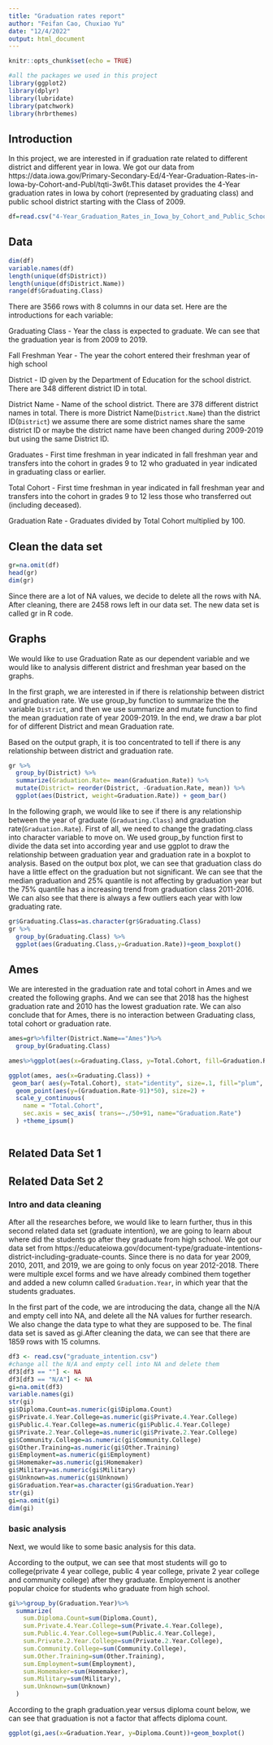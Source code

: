 ```yaml
---
title: "Graduation rates report"
author: "Feifan Cao, Chuxiao Yu"
date: "12/4/2022"
output: html_document
---
```


```r
knitr::opts_chunk$set(echo = TRUE)
```

```r
#all the packages we used in this project
library(ggplot2)
library(dplyr)
library(lubridate)
library(patchwork) 
library(hrbrthemes)
```

## Introduction
In this project, we are interested in if graduation rate related to different district and different year in Iowa. We got our data from https://data.iowa.gov/Primary-Secondary-Ed/4-Year-Graduation-Rates-in-Iowa-by-Cohort-and-Publ/tqti-3w6t.This dataset provides the 4-Year graduation rates in Iowa by cohort (represented by graduating class) and public school district starting with the Class of 2009.
```r
df=read.csv("4-Year_Graduation_Rates_in_Iowa_by_Cohort_and_Public_School_District.csv")
```


## Data  
```r
dim(df)
variable.names(df)
length(unique(df$District)) 
length(unique(df$District.Name))
range(df$Graduating.Class)

```

There are 3566 rows with 8 columns in our data set. Here are the introductions for each variable:

Graduating Class - Year the class is expected to graduate. We can see that the graduation year is from 2009 to 2019.

Fall Freshman Year - The year the cohort entered their freshman year of high school

District - ID given by the Department of Education for the school district. There are 348 different district ID in total.

District Name - Name of the school district. There are  378 different district names in total. There is more District Name(`District.Name`) than the district ID(`District`) we assume there are some district names share the same district ID or maybe the district name have been changed during 2009-2019 but using the same District ID.

Graduates - First time freshman in year indicated in fall freshman year and transfers into the cohort in grades 9 to 12 who graduated in year indicated in graduating class or earlier. 

Total Cohort - First time freshman in year indicated in fall freshman year and transfers into the cohort in grades 9 to 12 less those who transferred out (including deceased). 

Graduation Rate - Graduates divided by Total Cohort multiplied by 100.

## Clean the data set
```r
gr=na.omit(df)
head(gr)
dim(gr)
```
Since there are a lot of NA values, we decide to delete all the rows with NA. After cleaning, there are 2458 rows left in our data set. The new data set is called gr in R code.

## Graphs
We would like to use Graduation Rate as our dependent variable and we would like to analysis different district and freshman year based on the graphs. 

In the first graph, we are interested in if there is relationship between district and graduation rate. We use group_by function to summarize the the variable `District`, and then we use summarize and mutate function to find the mean graduation rate of year 2009-2019. In the end, we draw a bar plot for of different District and mean Graduation rate.

Based on the output graph, it is too concentrated to tell if there is any relationship between district and graduation rate.
```r
gr %>% 
  group_by(District) %>% 
  summarize(Graduation.Rate= mean(Graduation.Rate)) %>%
  mutate(District= reorder(District, -Graduation.Rate, mean)) %>%
  ggplot(aes(District, weight=Graduation.Rate)) + geom_bar()
```

In the following graph, we would like to see if there is any relationship between the year of graduate (`Graduating.Class`) and graduation rate(`Graduation.Rate`). First of all, we need to  change the gradating.class into character variable to move on. We used group_by function first to divide the data set into according year and use ggplot to draw the relationship between graduation year and graduation rate in a boxplot to analysis. 
Based on the output box plot, we can see that graduation class do have a little effect on the graduation but not significant. We can see that the median graduation and 25% quantile is not affecting by graduation year but the 75% quantile has a increasing trend from graduation class 2011-2016. We can also see that there is always a few outliers each year with low graduating rate.
```r
gr$Graduating.Class=as.character(gr$Graduating.Class)
gr %>% 
  group_by(Graduating.Class) %>% 
  ggplot(aes(Graduating.Class,y=Graduation.Rate))+geom_boxplot()
```

## Ames
We are interested in the graduation rate and total cohort in Ames and we created the following graphs. And we can see that 2018 has the highest graduation rate and 2010 has the lowest graduation rate. We can also conclude that for Ames, there is no interaction between Graduating class, total cohort or graduation rate.
```r
ames=gr%>%filter(District.Name=="Ames")%>%
  group_by(Graduating.Class)

ames%>%ggplot(aes(x=Graduating.Class, y=Total.Cohort, fill=Graduation.Rate))+geom_bar(stat="identity")

ggplot(ames, aes(x=Graduating.Class)) +
 geom_bar( aes(y=Total.Cohort), stat="identity", size=.1, fill="plum", alpha=.4)+ 
  geom_point(aes(y=(Graduation.Rate-91)*50), size=2) +
  scale_y_continuous(
    name = "Total.Cohort",
    sec.axis = sec_axis( trans=~./50+91, name="Graduation.Rate")
  ) +theme_ipsum()



```

## Related Data Set 1




## Related Data Set 2

### Intro and data cleaning
After all the researches before, we would like to learn further, thus in this second related data set (graduate intention), we are going to learn about where did the students go after they graduate from high school. We got our data set from https://educateiowa.gov/document-type/graduate-intentions-district-including-graduate-counts. Since there is no data for year 2009, 2010, 2011, and 2019, we are going to only focus on year 2012-2018. There were multiple excel forms and we have already combined them together and added a new column called `Graduation.Year`, in which year that the students graduates.

In the first part of the code, we are introducing the data, change all the N/A and empty cell into NA, and delete all the NA values for further research. We also change the data type to what they are supposed to be. The final data set is saved as gi.After cleaning the data, we can see that there are 1859 rows with 15 columns.
```r
df3 <- read.csv("graduate_intention.csv")
#change all the N/A and empty cell into NA and delete them
df3[df3 == ""] <- NA
df3[df3 == "N/A"] <- NA
gi=na.omit(df3)
variable.names(gi)
str(gi)
gi$Diploma.Count=as.numeric(gi$Diploma.Count)
gi$Private.4.Year.College=as.numeric(gi$Private.4.Year.College)
gi$Public.4.Year.College=as.numeric(gi$Public.4.Year.College)
gi$Private.2.Year.College=as.numeric(gi$Private.2.Year.College)
gi$Community.College=as.numeric(gi$Community.College)
gi$Other.Training=as.numeric(gi$Other.Training)
gi$Employment=as.numeric(gi$Employment)
gi$Homemaker=as.numeric(gi$Homemaker)
gi$Military=as.numeric(gi$Military)
gi$Unknown=as.numeric(gi$Unknown)
gi$Graduation.Year=as.character(gi$Graduation.Year)
str(gi)
gi=na.omit(gi)
dim(gi)
```

### basic analysis
Next, we would like to some basic analysis for this data. 

According to the output, we can see that most students will go to college(private 4 year college, public 4 year college, private 2 year college and community college) after they graduate. Employement is another popular choice for students who graduate from high school.
```r
gi%>%group_by(Graduation.Year)%>%
  summarize(
    sum.Diploma.Count=sum(Diploma.Count),
    sum.Private.4.Year.College=sum(Private.4.Year.College),
    sum.Public.4.Year.College=sum(Public.4.Year.College),
    sum.Private.2.Year.College=sum(Private.2.Year.College),
    sum.Community.College=sum(Community.College),
    sum.Other.Training=sum(Other.Training),
    sum.Employment=sum(Employment),
    sum.Homemaker=sum(Homemaker),
    sum.Military=sum(Military),
    sum.Unknown=sum(Unknown)
  )
```
According to the graph graduation.year versus diploma count below, we can see that graduation is not a factor that affects diploma count.
```r
ggplot(gi,aes(x=Graduation.Year, y=Diploma.Count))+geom_boxplot()
```

